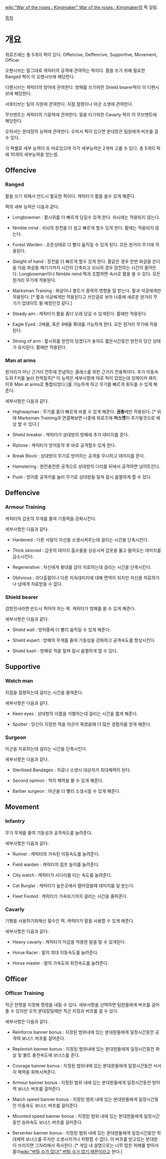 [[wiki:"War of the roses : Kingmaker" War of the roses : Kingmaker]]의 퍽 일람.

[[목차]]

= 개요 =

워로즈에는 총 5개의 퍽이 있다.
Offencive, Deffencive, Supportive, Movement, Officer.

오펜시브는 말그대로 캐릭터의 공격에 관여하는 퍽이다. 활을 쏘기 위해 필요한 Ranged 퍽이 이 오펜시브에 해당한다.

디펜시브는 캐릭터의 방어에 관여한다. 방패를 쓰기위한 Shield bearer퍽이 이 디펜시브에 해당한다.

서포티브는 팀의 지원에 관여한다. 지점 점령이나 아군 소생에 관여한다.

무브멘트는 캐릭터의 기동력에 관여한다. 말을 타기위한 Cavarly 퍽이 이 무브멘트에 해당한다.

오피서는 분대장의 능력에 관여한다. 오피서 퍽이 있으면 분대장은 팀원에게 버프를 걸 수 있다.

각 퍽별로 세부 능력이 또 따로있으며 각각 세부능력은 2개씩 고를 수 있다. 총 5개의 퍽에 10개의 세부능력을 얻는셈.

== Offencive ==
=== Ranged ===

활을 쓰기 위해서 반드시 필요한 퍽이다. 캐릭터가 활을 쓸수 있게 해준다.

퍽의 세부 능력은 다음과 같다.

* Longbowman : 활시위를 더 빠르게 당길수 있게 한다. 쇠뇌에는 적용되지 않는다.

* Nimble mind : 쇠뇌의 장전을 더 쉽고 빠르게 할수 있게 한다. 활에는 적용되지 않는다.

* Forest Warden : 조준상태로 더 빨리 움직일 수 있게 된다. 모든 원거리 무기에 적용된다.

* Sleight of hand : 장전을 더 빠르게 할수 있게 한다. 활같은 경우 한번 화살을 쏜다음 다음 화살을 매기기까지 시간이 단축되고 쇠뇌의 경우 장전하는 시간이 줄어든다. Longbowman이나 Nimble mind 퍽과 조합하면 속사로 활을 쏠 수 있다. 모든 원거리 무기에 적용된다.

* Marksman Training : 화살이나 볼트가 중력의 영향을 덜 받는다. 활과 석궁에게만 적용된다. [* 활과 석궁에게만 적용된다고 쓰인걸로 보아 나중에 새로운 원거리 무기가 업데이트 될 예정인것 같다.]

* Steady aim : 캐릭터가 활을 좀더 오래 당길 수 있게된다. 활에만 적용된다.

* Eagle Eyed : 2배율, 혹은 4배율 확대를 가능하게 한다. 모든 원거리 무기에 적용된다.

*Strong of arm : 활시위를 완전히 당겼다가 놓아도 짧은시간동안 완전히 당긴 상태가 유지된다. 활에만 적용된다.

=== Man at arms ===

원거리가 아닌 근거리 전투에 전념하는 클래스를 위한 근거리 전용퍽이다.
추가 이동속도와 F키를 눌러 전력질주[* 이 능력은 세부사항에 따로 퍽이 있었는데 킹메이커 패치 이후 Man at arms로 통합되었다.]를 가능하게 하고 무기를 빠르게 휘두를 수 있게 해준다.

세부사항은 다음과 같다.

* Highwayman : 무기를 좀더 빠르게 바꿀 수 있게 해준다. '''권총'''에만 적용된다. [* 위에 Marksman Training과 연결해보면 나중에 워로즈에 '''머스켓'''이 추가될것으로 예상 할 수 있다.]

* Shield breaker : 캐릭터가 상대방의 방패에 추가 데미지를 준다.

* Riptose : 캐릭터가 방어동작 후 바로 공격할수 있게 한다.

* Break Block : 상대방이 무기로 방어하는 공격을 무시하고 데미지를 준다.

* Hamstering : 완전충전한 공격으로 상대방의 다리를 뒤에서 공격하면 넘어트린다.

* Push : 방어중 공격키를 눌러 무기로 상대방을 밀쳐 잠시 움찔하게 할 수 있다.

== Deffencive ==
=== Armour Training ===
캐릭터의 갑옷의 무게를 줄여 기동력을 강화시킨다.

세부사항은 다음과 같다.

* Hardened : 다른 사람이 자신을 소생시켜주는데 걸리는 시간을 단축시킨다.

* Thick skinned : 갑옷의 데미지 흡수율을 상승시켜 갑옷을 뚫고 들어오는 데미지를 감소시킨다.

* Regenerative : 자신에게 붕대를 감아 치료하는데 걸리는 시간을 단축시킨다.

* Oblivious : 과다출혈이나 다른 지속데미지에 대해 면역이 되지만 자신을 치료하거나 남에게 치료받을 수 없다.

=== Shield bearer ===
검방전사라면 반드시 찍어야 하는 퍽. 캐릭터가 방패를 쓸 수 있게 해준다.

세부사항은 다음과 같다.

* Shield wall : 방어중에 더 빨리 움직일 수 있게 해준다.

* Shield expert : 방패의 무게를 줄여 기동성을 강화하고 공격속도를 향상시킨다.

* Shield bash : 방패로 적을 밀쳐 잠시 움찔하게 할 수 있다.

== Supportive ==
=== Watch man ===

지점을 점령하는데 걸리는 시간을 줄여준다.

세부사항은 다음과 같다.

* Keen eyes : 상대방의 이름을 식별하는데 걸리는 시간을 짧게 해준다.

* Spotter : 당신이 지정한 적을 아군이 죽였을때 더 많은 경험치를 얻게 해준다.

=== Surgeon ===

아군을 치료하는데 걸리는 시간을 단축시킨다.

세부사항은 다음과 같다.

* Sterilised Bandages : 치료나 소생시 대상자가 최대체력이 된다.

* Second opinion : 적의 체력을 볼 수 있게 해준다.

* Barber surgeon : 아군을 더 빨리 소생시킬 수 있게 해준다.

== Movement ==
=== Infantry ===

무기 무게를 줄여 기동성과 공격속도를 늘려준다.

세부사항은 다음과 같다.

* Runner : 캐릭터의 가속된 이동속도를 늘려준다.

* Field warden : 캐릭터의 점프 높이를 늘려준다.

* City watch : 캐릭터가 사다리를 타는 속도를 늘려준다.

* Cat Burglar : 캐릭터가 높은곳에서 떨어졌을때 데미지를 덜 받는다.

* Fleet Footed : 캐릭터가 가속되기까지 걸리는 시간을 줄여준다.

=== Cavarly ===

기병을 사용하기위해선 필수인 퍽. 캐릭터가 말을 사용할 수 있게 해준다.

세부사항은 다음과 같다.

* Heavy cavarly : 캐릭터가 마갑을 착용한 말을 탈 수 있게된다.

* Horse Racer : 말의 최대 이동속도를 늘려준다.

* Horse master : 말의 가속도와 회전속도를 늘려준다.

== Officer ==
=== Officer Training ===

적군 한명을 지정해 명령을 내릴 수 있다. 
세부사항을 선택하면 팀원들에게 버프를 걸어줄 수 있지만 오직 분대장일때만 적군 지정과 버프를 걸 수 있다.

세부사항은 다음과 같다.

* Reinforce banner bonus : 지정된 범위내에 있는 분대원들에게 일정시간동안 공격력 보너스 버프를 걸어준다.

* Replenish banner bonus : 지정된 범위내에 있는 분대원들에게 일정시간동안 화살 및 볼트 충전속도에 보너스를 준다.

* Courage banner bonus : 지정된 범위내에 있는 분대원들에게 일정시간동안 서서히 체력을 회복시켜준다.

* Armour banner bonus : 지정된 범위 내에 있는 분대원들에게 일정시간동안 방어력 보너스 버프를 걸어준다.

* March speed banner bonus : 지정된 범위 내에 있는 분대원들에게 일정시간동안 이동속도 보너스 버프를 걸어준다.

* Mounted speed banner bonus : 지정된 범위 내에 있는 분대원들에게 일정시간동안 승마속도 보너스 버프를 걸어준다.

* Berserker banner bonus : 지정된 범위 내에 있는 분대원들에게 일정시간동안 최대체력 보너스를 주지만 소생시키거나 처형할 수 없다. 이 버프를 받고있는 분대원이 쓰러지면 그자리에서 즉사한다. [* 게임 내 설명으로는 너무 많은 피해를 받아서 몸이[[wiki:"버틸 수가 없다!" 버틸 수가 없기 때문]]이라고 한다.]



